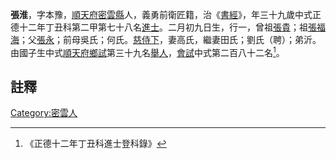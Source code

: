 {{明清人物信息框
| 姓名 = 張淮
| 原名 =
| 圖片名稱= 
| 圖片大小 =
| 圖片說明 = 
| 最高職務 =
| 國家 = 大明 
| 爵位 =
| 籍貫 = [[順天府|順天府]][[密雲縣|密雲縣]]
| 族裔 = 
| 旗籍 = 
| 字號 = 
| 諡號 =
| 出生日期 = 二月初九日
| 出生地點 =
| 逝世日期 = 卒年不詳 
| 逝世地點 =
| 墓葬 =
| 配偶 = 高氏、田氏；劉氏（聘）
| 親屬 = 曾祖[[張貴|張貴]]，祖[[張福海|張福海]]，父[[張永|張永]]，前母吳氏；何氏
| 出身 =
* 正德十二年丁丑科進士出身
| 經歷 =
| 著作 =  
}}
'''張淮'''{{BD|1479年||？年||}}，字本豫，[[順天府|順天府]][[密雲縣|密雲縣]]人，義勇前衛匠籍，治《[[書經|書經]]》，年三十九歲中式正德十二年丁丑科第二甲第七十八名[[進士|進士]]。二月初九日生，行一，曾祖[[張貴|張貴]]；祖[[張福海|張福海]]；父[[張永|張永]]；前母吳氏；何氏。[[慈侍下|慈侍下]]，妻高氏，繼妻田氏；劉氏（聘）；弟沂。由國子生中式[[順天府|順天府]][[鄉試|鄉試]]第三十九名[[舉人|舉人]]，[[會試|會試]]中式第二百八十二名<ref>《正德十二年丁丑科進士登科錄》</ref>。

==註釋==
{{reflist}}

{{明朝人物小作品}}
{{正德十二年丁丑科殿试金榜}}
[[Category:密雲人|Category:密雲人]]